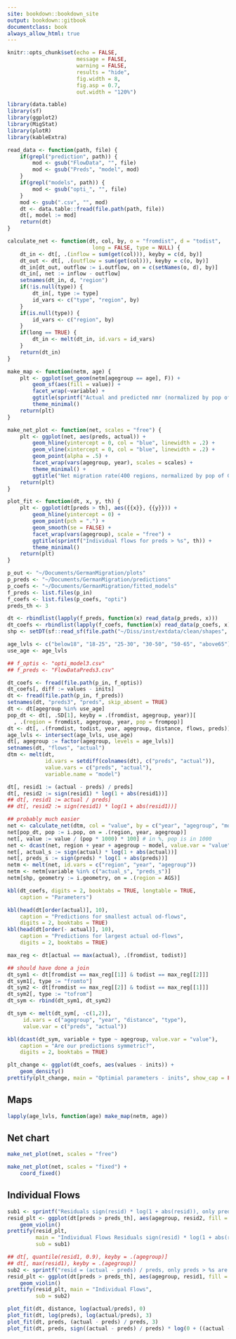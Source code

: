 ```yaml
--- 
site: bookdown::bookdown_site
output: bookdown::gitbook
documentclass: book
always_allow_html: true
---
```



```r

knitr::opts_chunk$set(echo = FALSE,
                      message = FALSE,
                      warning = FALSE,
                      results = "hide",
                      fig.width = 8,
                      fig.asp = 0.7,
                      out.width = "120%")

```

```r

library(data.table)
library(sf)
library(ggplot2)
library(MigStat)
library(plotR)
library(kableExtra)

```

```r

read_data <- function(path, file) {
    if(grepl("prediction", path)) {
        mod <- gsub("FlowData", "", file)
        mod <- gsub("Preds", "model", mod)
    }
    if(grepl("models", path)) {
        mod <- gsub("opti_", "", file)
    }
    mod <- gsub(".csv", "", mod)
    dt <- data.table::fread(file.path(path, file))
    dt[, model := mod]
    return(dt)
}

calculate_net <- function(dt, col, by, o = "fromdist", d = "todist",
                           long = FALSE, type = NULL) {
    dt_in <- dt[, .(inflow = sum(get(col))), keyby = c(d, by)]
    dt_out <- dt[, .(outflow = sum(get(col))), keyby = c(o, by)]
    dt_in[dt_out, outflow := i.outflow, on = c(setNames(o, d), by)]
    dt_in[, net := inflow - outflow]
    setnames(dt_in, d, "region")
    if(!is.null(type)) {
        dt_in[, type := type]
        id_vars <- c("type", "region", by)
    }
    if(is.null(type)) {
        id_vars <- c("region", by)
    }
    if(long == TRUE) {
        dt_in <- melt(dt_in, id.vars = id_vars)
    }
    return(dt_in)
}

make_map <- function(netm, age) {
    plt <- ggplot(set_geom(netm[agegroup == age], F)) +
        geom_sf(aes(fill = value)) +
        facet_wrap(~variable) +
        ggtitle(sprintf("Actual and predicted nmr (normalized by pop of Germans) for age group %s", age)) +
        theme_minimal() 
    return(plt)
}

make_net_plot <- function(net, scales = "free") {
    plt <- ggplot(net, aes(preds, actual)) +
        geom_hline(yintercept = 0, col = "blue", linewidth = .2) +
        geom_vline(xintercept = 0, col = "blue", linewidth = .2) +        
        geom_point(alpha = .5) +
        facet_wrap(vars(agegroup, year), scales = scales) +
        theme_minimal() +
        ggtitle("Net migration rate(400 regions, normalized by pop of Germans)")
    return(plt)
}

plot_fit <- function(dt, x, y, th) {
    plt <- ggplot(dt[preds > th], aes({{x}}, {{y}})) +
        geom_hline(yintercept = 0) +
        geom_point(pch = ".") +
        geom_smooth(se = FALSE) +
        facet_wrap(vars(agegroup), scale = "free") +
        ggtitle(sprintf("Individual flows for preds > %s", th)) +
        theme_minimal()
    return(plt)
}

```

```r

p_out <- "~/Documents/GermanMigration/plots"
p_preds <- "~/Documents/GermanMigration/predictions"
p_coefs <- "~/Documents/GermanMigration/fitted_models"
f_preds <- list.files(p_in)
f_coefs <- list.files(p_coefs, "opti")
preds_th <- 3

dt <- rbindlist(lapply(f_preds, function(x) read_data(p_preds, x)))
dt_coefs <- rbindlist(lapply(f_coefs, function(x) read_data(p_coefs, x)))
shp <- setDT(sf::read_sf(file.path("~/Diss/inst/extdata/clean/shapes", "districts_ext.shp")))

```

```r

age_lvls <- c("below18", "18-25", "25-30", "30-50", "50-65", "above65")
use_age <- age_lvls

## f_optis <- "opti_model3.csv"
## f_preds <- "FlowDataPreds3.csv"

dt_coefs <- fread(file.path(p_in, f_optis))
dt_coefs[, diff := values - inits]
dt <- fread(file.path(p_in, f_preds))
setnames(dt, "preds3", "preds", skip_absent = TRUE)
dt <- dt[agegroup %in% use_age]
pop_dt <- dt[, .SD[1], keyby = .(fromdist, agegroup, year)][
  , .(region = fromdist, agegroup, year, pop = frompop)]
dt <- dt[, .(fromdist, todist, year, agegroup, distance, flows, preds)]
age_lvls <- intersect(age_lvls, use_age)
dt[, agegroup := factor(agegroup, levels = age_lvls)]
setnames(dt, "flows", "actual")
dtm <- melt(dt,
            id.vars = setdiff(colnames(dt), c("preds", "actual")),
            value.vars = c("preds", "actual"),
            variable.name = "model")

dt[, resid1 := (actual - preds) / preds]
dt[, resid2 := sign(resid1) * log(1 + abs(resid1))]
## dt[, resid1 := actual / preds]
## dt[, resid2 := sign(resid1) * log(1 + abs(resid1))]

## probably much easier
net <- calculate_net(dtm, col = "value", by = c("year", "agegroup", "model"), long = TRUE)[variable == "net"]
net[pop_dt, pop := i.pop, on = .(region, year, agegroup)]
net[, value := value / (pop * 1000) * 100] # in %, pop is in 1000
net <- dcast(net, region + year + agegroup ~ model, value.var = "value")
net[, actual_s := sign(actual) * log(1 + abs(actual))]
net[, preds_s := sign(preds) * log(1 + abs(preds))]
netm <- melt(net, id.vars = c("region", "year", "agegroup"))
netm <- netm[variable %in% c("actual_s", "preds_s")]
netm[shp, geometry := i.geometry, on = .(region = AGS)]

```

```r

kbl(dt_coefs, digits = 2, booktabs = TRUE, longtable = TRUE,
    caption = "Parameters")

```

```r

kbl(head(dt[order(actual)], 10),
    caption = "Predictions for smallest actual od-flows",
    digits = 2, booktabs = TRUE)
kbl(head(dt[order(- actual)], 10),
    caption = "Predictions for largest actual od-flows",
    digits = 2, booktabs = TRUE)

max_reg <- dt[actual == max(actual), .(fromdist, todist)]

## should have done a join
dt_sym1 <- dt[fromdist == max_reg[[1]] & todist == max_reg[[2]]]
dt_sym1[, type := "fromto"]
dt_sym2 <- dt[fromdist == max_reg[[2]] & todist == max_reg[[1]]]
dt_sym2[, type := "tofrom"]
dt_sym <- rbind(dt_sym1, dt_sym2)

dt_sym <- melt(dt_sym[, -c(1,2)],
     id.vars = c("agegroup", "year", "distance", "type"),
     value.var = c("preds", "actual"))

kbl(dcast(dt_sym, variable + type ~ agegroup, value.var = "value"),
    caption = "Are our predictions symmetric?",
    digits = 2, booktabs = TRUE)

```
```r

plt_change <- ggplot(dt_coefs, aes(values - inits)) +
    geom_density() 
prettify(plt_change, main = "Optimial parameters - inits", show_cap = FALSE)

```


## Maps
```r

lapply(age_lvls, function(age) make_map(netm, age))

```

## Net chart
```r

make_net_plot(net, scales = "free")

make_net_plot(net, scales = "fixed") +
    coord_fixed()

```

## Individual Flows

```r

sub1 <- sprintf("Residuals sign(resid) * log(1 + abs(resid)), only preds > %s are shown", preds_th)
resid_plt <- ggplot(dt[preds > preds_th], aes(agegroup, resid2, fill = agegroup)) +
    geom_violin() 
prettify(resid_plt,
         main = "Individual Flows Residuals sign(resid) * log(1 + abs(resid))",
         sub = sub1)

## dt[, quantile(resid1, 0.9), keyby = .(agegroup)]
## dt[, max(resid1), keyby = .(agegroup)]
sub2 <- sprintf("resid = (actual - preds) / preds, only preds > %s are shown", preds_th)
resid_plt <- ggplot(dt[preds > preds_th], aes(agegroup, resid1, fill = agegroup)) +
    geom_violin()
prettify(resid_plt, main = "Individual Flows",
         sub = sub2)

```

```r


plot_fit(dt, distance, log(actual/preds), 0)
plot_fit(dt, log(preds), log(actual/preds), 3)
plot_fit(dt, preds, (actual - preds) / preds, 3)
plot_fit(dt, preds, sign((actual - preds) / preds) * log(0 + ((actual - preds) / preds)) , 1)

```
